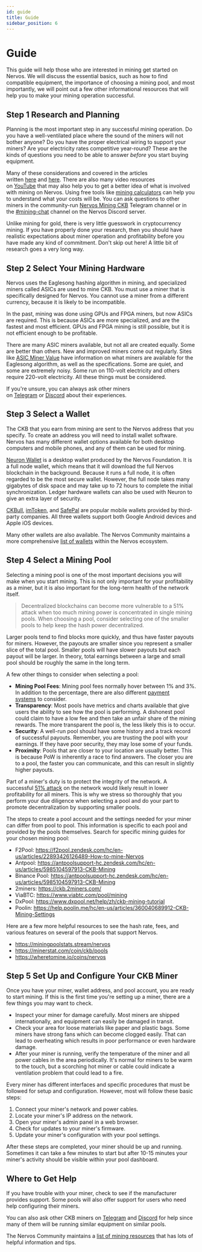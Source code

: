 ```yaml
---
id: guide
title: Guide
sidebar_position: 6
---
```


# Guide

This guide will help those who are interested in mining get started on Nervos. We will discuss the essential basics, such as how to find compatible equipment, the importance of choosing a mining pool, and most importantly, we will point out a few other informational resources that will help you to make your mining operation successful.

## Step 1 Research and Planning

Planning is the most important step in any successful mining operation. Do you have a well-ventilated place where the sound of the miners will not bother anyone? Do you have the proper electrical wiring to support your miners? Are your electricity rates competitive year-round? These are the kinds of questions you need to be able to answer *before* you start buying equipment.

Many of these considerations and covered in the articles written [here](https://www.cryptowendyo.com/should-i-start-mining-cryptocurrency/) and [here](https://www.cryptowendyo.com/should-i-start-mining-cryptocurrency-part-2/). There are also many video resources on [YouTube](https://www.youtube.com/results?search_query=nervos+mining) that may also help you to get a better idea of what is involved with mining on Nervos. Using free tools like [mining calculators](https://minerstat.com/algorithm/eaglesong) can help you to understand what your costs will be. You can ask questions to other miners in the community-run [Nervos Mining CKB](https://t.me/NervosMining) Telegram channel or in the [#mining-chat](https://discord.com/channels/657799690070523914/671647273603694625) channel on the Nervos Discord server.

Unlike mining for gold, there is very little guesswork in cryptocurrency mining. If you have properly done your research, then you should have realistic expectations about miner operation and profitability before you have made any kind of commitment. Don't skip out here! A little bit of research goes a very long way.

## Step 2 Select Your Mining Hardware[](https://nervos-ckb-docs-git-v1-cryptape.vercel.app/docs/basics/guides/mining-ckb#step-2---select-your-mining-hardware)

Nervos uses the Eaglesong hashing algorithm in mining, and specialized miners called ASICs are used to mine CKB. You must use a miner that is specifically designed for Nervos. You cannot use a miner from a different currency, because it is likely to be incompatible.

In the past, mining was done using GPUs and FPGA miners, but now ASICs are required. This is because ASICs are more specialized, and are the fastest and most efficient. GPUs and FPGA mining is still possible, but it is not efficient enough to be profitable.

There are many ASIC miners available, but not all are created equally. Some are better than others. New and improved miners come out regularly. Sites like [ASIC Miner Value](https://www.asicminervalue.com/efficiency/eaglesong) have information on what miners are available for the Eaglesong algorithm, as well as the specifications. Some are quiet, and some are extremely noisy. Some run on 110-volt electricity and others require 220-volt electricity. All these things must be considered.

If you're unsure, you can always ask other miners on [Telegram](https://t.me/NervosMining) or [Discord](https://discord.com/channels/657799690070523914/671647273603694625) about their experiences.

## Step 3 Select a Wallet[](https://nervos-ckb-docs-git-v1-cryptape.vercel.app/docs/basics/guides/mining-ckb#step-3---select-a-wallet)

The CKB that you earn from mining are sent to the Nervos address that you specify. To create an address you will need to install wallet software. Nervos has many different wallet options available for both desktop computers and mobile phones, and any of them can be used for mining.

[Neuron Wallet](https://nervos-ckb-docs-git-v1-cryptape.vercel.app/docs/basics/guides/crypto%20wallets/neuron) is a desktop wallet produced by the Nervos Foundation. It is a full node wallet, which means that it will download the full Nervos blockchain in the background. Because it runs a full node, it is often regarded to be the most secure wallet. However, the full node takes many gigabytes of disk space and may take up to 72 hours to complete the initial synchronization. Ledger hardware wallets can also be used with Neuron to give an extra layer of security.

[CKBull](https://ckbull.app/), [imToken](https://nervos-ckb-docs-git-v1-cryptape.vercel.app/docs/basics/guides/crypto%20wallets/imToken), and [SafePal](https://nervos-ckb-docs-git-v1-cryptape.vercel.app/docs/basics/guides/crypto%20wallets/safepal) are popular mobile wallets provided by third-party companies. All three wallets support both Google Android devices and Apple iOS devices.

Many other wallets are also available. The Nervos Community maintains a more comprehensive [list of wallets](https://docs.nervos.org/docs/wallets/#ckb-wallet-options) within the Nervos ecosystem.

## Step 4 Select a Mining Pool[](https://nervos-ckb-docs-git-v1-cryptape.vercel.app/docs/basics/guides/mining-ckb#step-4---select-a-mining-pool)

Selecting a mining pool is one of the most important decisions you will make when you start mining. This is not only important for your profitability as a miner, but it is also important for the long-term health of the network itself.

> Decentralized blockchains can become more vulnerable to a 51% attack when too much mining power is concentrated in single mining pools. When choosing a pool, consider selecting one of the smaller pools to help keep the hash power decentralized.
> 

Larger pools tend to find blocks more quickly, and thus have faster payouts for miners. However, the payouts are smaller since you represent a smaller slice of the total pool. Smaller pools will have slower payouts but each payout will be larger. In theory, total earnings between a large and small pool should be roughly the same in the long term.

A few other things to consider when selecting a pool:

- **Mining Pool Fees**: Mining pool fees normally hover between 1% and 3%. In addition to the percentage, there are also different [payment systems](https://medium.com/luxor/mining-pool-payment-methods-pps-vs-pplns-ac699f44149f) to consider.
- **Transparency**: Most pools have metrics and charts available that give users the ability to see how the pool is performing. A dishonest pool could claim to have a low fee and then take an unfair share of the mining rewards. The more transparent the pool is, the less likely this is to occur.
- **Security**: A well-run pool should have some history and a track record of successful payouts. Remember, you are trusting the pool with your earnings. If they have poor security, they may lose some of your funds.
- **Proximity**: Pools that are closer to your location are usually better. This is because PoW is inherently a race to find answers. The closer you are to a pool, the faster you can communicate, and this can result in slightly higher payouts.

Part of a miner's duty is to protect the integrity of the network. A successful [51% attack](https://99bitcoins.com/51-percent-attack/) on the network would likely result in lower profitability for all miners. This is why we stress so thoroughly that you perform your due diligence when selecting a pool and do your part to promote decentralization by supporting smaller pools.

The steps to create a pool account and the settings needed for your miner can differ from pool to pool. This information is specific to each pool and provided by the pools themselves. Search for specific mining guides for your chosen mining pool:

- F2Pool: https://f2pool.zendesk.com/hc/en-us/articles/22893426126489-How-to-mine-Nervos
- Antpool: https://antpoolsupport-hc.zendesk.com/hc/en-us/articles/5985104597913-CKB-Mining
- Binance Pool: https://antpoolsupport-hc.zendesk.com/hc/en-us/articles/5985104597913-CKB-Mining
- 2miners: https://ckb.2miners.com/
- ViaBTC: https://www.viabtc.com/pool/mining
- DxPool: https://www.dxpool.net/help/zh/ckb-mining-tutorial
- Poolin: https://help.poolin.me/hc/en-us/articles/360040689912-CKB-Mining-Settings

Here are a few more helpful resources to see the hash rate, fees, and various features on several of the pools that support Nervos.

- https://miningpoolstats.stream/nervos
- https://minerstat.com/coin/ckb/pools
- https://wheretomine.io/coins/nervos

## Step 5 Set Up and Configure Your CKB Miner[](https://nervos-ckb-docs-git-v1-cryptape.vercel.app/docs/basics/guides/mining-ckb#step-5---set-up-and-configure-your-ckb-miner)

Once you have your miner, wallet address, and pool account, you are ready to start mining. If this is the first time you're setting up a miner, there are a few things you may want to check.

- Inspect your miner for damage carefully. Most miners are shipped internationally, and equipment can easily be damaged in transit.
- Check your area for loose materials like paper and plastic bags. Some miners have strong fans which can become clogged easily. That can lead to overheating which results in poor performance or even hardware damage.
- After your miner is running, verify the temperature of the miner and all power cables in the area periodically. It's normal for miners to be warm to the touch, but a scorching hot miner or cable could indicate a ventilation problem that could lead to a fire.

Every miner has different interfaces and specific procedures that must be followed for setup and configuration. However, most will follow these basic steps:

1. Connect your miner's network and power cables.
2. Locate your miner's IP address on the network.
3. Open your miner's admin panel in a web browser.
4. Check for updates to your miner's firmware.
5. Update your miner's configuration with your pool settings.

After these steps are completed, your miner should be up and running. Sometimes it can take a few minutes to start but after 10-15 minutes your miner's activity should be visible within your pool dashboard.

## Where to Get Help[](https://nervos-ckb-docs-git-v1-cryptape.vercel.app/docs/basics/guides/mining-ckb#where-to-get-help)

If you have trouble with your miner, check to see if the manufacturer provides support. Some pools will also offer support for users who need help configuring their miners. 

You can also ask other CKB miners on [Telegram](https://t.me/NervosMining) and [Discord](https://discord.com/channels/657799690070523914/671647273603694625) for help since many of them will be running similar equipment on similar pools.

The Nervos Community maintains a [list of mining resources](https://linktr.ee/CKBMining) that has lots of helpful information and tips.
